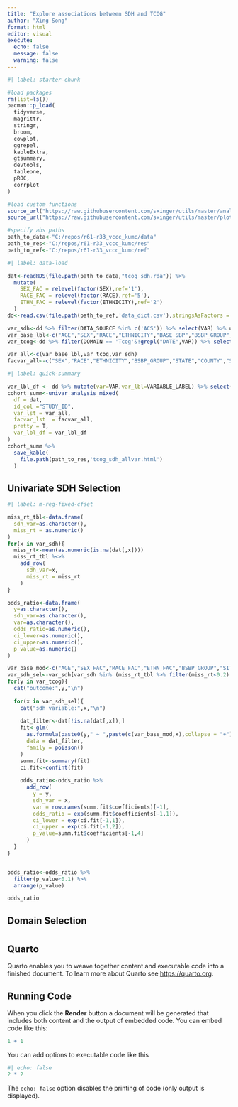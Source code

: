 ```yaml
---
title: "Explore associations between SDH and TCOG"
author: "Xing Song"
format: html
editor: visual
execute: 
  echo: false
  message: false
  warning: false
---
```


```r
#| label: starter-chunk

#load packages
rm(list=ls())
pacman::p_load(
  tidyverse,
  magrittr,
  stringr,
  broom,
  cowplot,
  ggrepel,
  kableExtra,
  gtsummary,
  devtools,
  tableone,
  pROC,
  corrplot
)

#load custom functions
source_url("https://raw.githubusercontent.com/sxinger/utils/master/analysis_util.R")
source_url("https://raw.githubusercontent.com/sxinger/utils/master/plot_util.R")

#specify abs paths
path_to_data<-"C:/repos/r61-r33_vccc_kumc/data"
path_to_res<-"C:/repos/r61-r33_vccc_kumc/res"
path_to_ref<-"C:/repos/r61-r33_vccc_kumc/ref"
```



```r
#| label: data-load

dat<-readRDS(file.path(path_to_data,"tcog_sdh.rda")) %>%
  mutate(
    SEX_FAC = relevel(factor(SEX),ref='1'),
    RACE_FAC = relevel(factor(RACE),ref='5'),
    ETHN_FAC = relevel(factor(ETHNICITY),ref='2')
  )
dd<-read.csv(file.path(path_to_ref,'data_dict.csv'),stringsAsFactors = F)

var_sdh<-dd %>% filter(DATA_SOURCE %in% c('ACS')) %>% select(VAR) %>% unlist
var_base_lbl<-c("AGE","SEX","RACE","ETHNICITY","BASE_SBP","BSBP_GROUP","SITE")
var_tcog<-dd %>% filter(DOMAIN == 'Tcog'&!grepl("DATE",VAR)) %>% select(VAR) %>% unlist

var_all<-c(var_base_lbl,var_tcog,var_sdh)
facvar_all<-c("SEX","RACE","ETHNICITY","BSBP_GROUP","STATE","COUNTY","SITE")
```


```r
#| label: quick-summary

var_lbl_df <- dd %>% mutate(var=VAR,var_lbl=VARIABLE_LABEL) %>% select(var,var_lbl)
cohort_summ<-univar_analysis_mixed(
  df = dat,
  id_col ="STUDY_ID",
  var_lst = var_all,
  facvar_lst  = facvar_all,
  pretty = T,
  var_lbl_df = var_lbl_df
)
cohort_summ %>% 
  save_kable(
    file.path(path_to_res,'tcog_sdh_allvar.html')
  ) 
```


## Univariate SDH Selection 

```r
#| label: m-reg-fixed-cfset

miss_rt_tbl<-data.frame(
  sdh_var=as.character(),
  miss_rt = as.numeric()
)
for(x in var_sdh){
  miss_rt<-mean(as.numeric(is.na(dat[,x])))
  miss_rt_tbl %<>%
    add_row(
      sdh_var=x,
      miss_rt = miss_rt
    )
}

odds_ratio<-data.frame(
  y=as.character(),
  sdh_var=as.character(),
  var=as.character(),
  odds_ratio=as.numeric(),
  ci_lower=as.numeric(),
  ci_upper=as.numeric(),
  p_value=as.numeric()
)

var_base_mod<-c("AGE","SEX_FAC","RACE_FAC","ETHN_FAC","BSBP_GROUP","SITE")
var_sdh_sel<-var_sdh[var_sdh %in% (miss_rt_tbl %>% filter(miss_rt<0.2) %>% select(sdh_var) %>% unlist)]
for(y in var_tcog){
  cat("outcome:",y,"\n")
  
  for(x in var_sdh_sel){
    cat("sdh variable:",x,"\n")
    
    dat_filter<-dat[!is.na(dat[,x]),]
    fit<-glm(
      as.formula(paste0(y," ~ ",paste(c(var_base_mod,x),collapse = "+"))),
      data = dat_filter,
      family = poisson()
    )
    summ.fit<-summary(fit)
    ci.fit<-confint(fit)
  
    odds_ratio<-odds_ratio %>%
      add_row(
        y = y,
        sdh_var = x,
        var = row.names(summ.fit$coefficients)[-1],
        odds_ratio = exp(summ.fit$coefficients[-1,1]),
        ci_lower = exp(ci.fit[-1,1]),
        ci_upper = exp(ci.fit[-1,2]),
        p_value=summ.fit$coefficients[-1,4]
      )
  }
}


odds_ratio<-odds_ratio %>% 
  filter(p_value<0.1) %>%
  arrange(p_value)

odds_ratio

```

## Domain Selection

# 

## Quarto

Quarto enables you to weave together content and executable code into a finished document. To learn more about Quarto see <https://quarto.org>.

## Running Code

When you click the **Render** button a document will be generated that includes both content and the output of embedded code. You can embed code like this:

```r
1 + 1
```

You can add options to executable code like this

```r
#| echo: false
2 * 2
```

The `echo: false` option disables the printing of code (only output is displayed).
